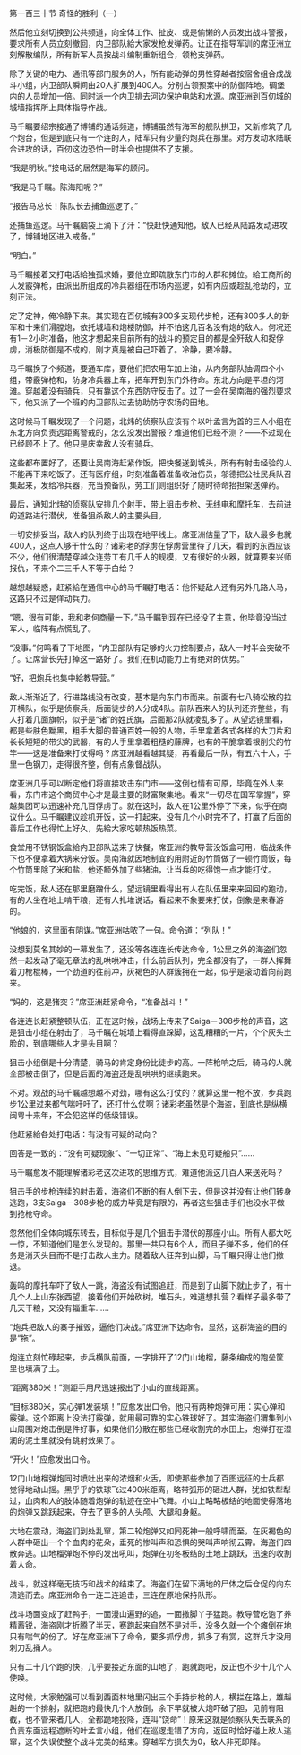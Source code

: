 

第一百三十节 奇怪的胜利（一）

然后他立刻切换到公共频道，向全体工作、扯皮、或是偷懒的人员发出战斗警报，要求所有人员立刻撤回，内卫部队給大家发枪发弹药。让正在指导军训的席亚洲立刻解散编队，所有新军人员按战斗编制重新组合，领枪支弹药。

除了关键的电力、通讯等部门服务的人，所有能动弹的男性穿越者按宿舍组合成战斗小组，内卫部队瞬间由20人扩展到400人。分别占领预案中的防御阵地。碉堡内的人员增加一倍。同时派一个内卫排去河边保护电站和水源。席亚洲到百仞城的城墙指挥所上具体指导作战。

马千瞩要绍宗接通了博铺的通话频道，博铺虽然有海军的舰队拱卫，又新修筑了几个炮台，但是到底只有一个连的人，陆军只有少量的炮兵在那里。对方发动水陆联合进攻的话，百仞这边恐怕一时半会也提供不了支援。

“我是明秋。”接电话的居然是海军的顾问。

“我是马千瞩。陈海阳呢？”

“报告马总长！陈队长去捕鱼巡逻了。”

还捕鱼巡逻。马千瞩脑袋上滴下了汗：“快赶快通知他，敌人已经从陆路发动进攻了，博铺地区进入戒备。”

“明白。”

马千瞩接着又打电话給独孤求婚，要他立即疏散东门市的人群和摊位。給工商所的人发霰弹枪，由派出所组成的冷兵器组在市场内巡逻，如有内应或趁乱抢劫的，立刻正法。

定了定神，俺冷静下来。其实现在百仞城有300多支现代步枪，还有300多人的新军和十来们滑膛炮，依托城墙和炮楼防御，并不怕这几百名没有炮的敌人。何况还有1－2小时准备，他这才想起来目前所有的战斗的预定目的都是全歼敌人和捉俘虏，消极防御是不成的，刚才真是被自己吓着了。冷静，要冷静。

马千瞩换了个频道，要通车库，要他们把农用车加上油，从内务部队抽调四个小组，带霰弹枪和，防身冷兵器上车，把车开到东门外待命。东北方向是平坦的河滩。穿越着没有骑兵，只有靠这个东西防守反击了。过了一会在吴南海的强烈要求下，他又派了一个班的内卫部队过去协助防守农场的田地。

这时候马千瞩发现了一个问题，北炜的侦察队应该有个以叶孟言为首的三人小组在东北方向负责远距离警戒的，怎么没发出警报？难道他们已经不测？――不过现在已经顾不上了。他只是庆幸敌人没有骑兵。

这些都布置好了，还要让吴南海赶紧作饭，把快餐送到城头，所有有射击经验的人不能再下来吃饭了。还有医疗组，时刻准备着准备收治伤员，邬德把公社民兵队召集起来，发给冷兵器，充当预备队，劳工们则组织好了随时待命抬担架送弹药。

最后，通知北炜的侦察队安排几个射手，带上狙击步枪、无线电和摩托车，去前进的道路进行潜伏，准备狙杀敌人的主要头目。

一切安排妥当，敌人的队列终于出现在地平线上。席亚洲估量了下，敌人最多也就400人，这点人够干什么的？诸彩老的俘虏在俘虏营里待了几天，看到的东西应该不少，他们很清楚穿越众连劳工有几千人的规模，又有很好的火器，就算要来兴师报仇，不来个二三千人不等于白给？

越想越疑惑，赶紧給在通信中心的马千瞩打电话：他怀疑敌人还有另外几路人马，这路只不过是佯动兵力。

“嗯，很有可能，我和老何商量一下。”马千瞩到现在已经没了主意，他毕竟没当过军人，临阵有点慌乱了。

“没事。”何鸣看了下地图，“内卫部队有足够的火力控制要点，敌人一时半会突破不了。让席营长先打掉这一路好了。我们在机动能力上有绝对的优势。”

“好，把炮兵也集中給教导营。”

敌人渐渐近了，行进路线没有改变，基本是向东门市而来。前面有七八骑松散的拉开横队，似乎是侦察兵，后面徒步的人分成4队。前队百来人的队列还齐整些，有人打着几面旗帜，似乎是“诸”的姓氏旗，后面那2队就凌乱多了。从望远镜里看，都是些肤色黝黑，粗手大脚的普通百姓一般的人物，手里拿着各式各样的大刀片和长长短短的带尖的武器，有的人手里拿着粗糙的藤牌，也有的干脆拿着根削尖的竹竿――这是准备来打仗得吗？席亚洲越看越其疑，再看最后一队，有五六十人，手里一色钢刀，走得很齐整，倒有点象督战队。

席亚洲几乎可以断定他们将直接攻击东门市――这倒也情有可原，毕竟在外人来看，东门市这个商贸中心才是最主要的财富聚集地。看来“一切尽在国军掌握”，穿越集团可以迅速补充几百俘虏了。就在这时，敌人在1公里外停了下来，似乎在商议什么。马千瞩建议趁机开饭，这一打起来，没有几个小时完不了，打赢了后面的善后工作也得忙上好久，先給大家吃顿热饭热菜。

食堂用不锈钢饭盒給内卫部队送来了快餐，席亚洲的教导营没饭盒可用，临战条件下也不便拿着大锅来分饭。吴南海就因地制宜的用附近的竹筒做了一顿竹筒饭，每个竹筒里除了米和盐，他还额外加了些猪油，让当兵的吃得饱一点才能打仗。

吃完饭，敌人还在那里磨蹭什么，望远镜里看得出有人在队伍里来来回回的跑动，有的人坐在地上啃干粮，还有人扎堆说话，看起来不象要来打仗，倒象是来春游的。

“他娘的，这里面有阴谋。”席亚洲咕哝了一句。命令道：“列队！”

没想到莫名其妙的一幕发生了，还没等各连连长传达命令，1公里之外的海盗们忽然一起发动了毫无章法的乱哄哄冲击，什么前后队列，完全都没有了，一群人挥舞着刀枪棍棒，一个劲道的往前冲，灰褐色的人群簇拥在一起，似乎是滚动着向前跑来。

“妈的，这是猪突？”席亚洲赶紧命令，“准备战斗！”

各连连长赶紧整顿队伍，正在这时候，战场上传来了Saiga－308步枪的声音，这是狙击小组在射击了，马千瞩在城墙上看得直跺脚，这乱糟糟的一片，个个灰头土脸的，到底哪些人才是头目啊？

狙击小组倒是十分清楚，骑马的肯定身份比徒步的高。一阵枪响之后，骑马的人就全部被击倒了，但是后面的海盗还是乱哄哄的继续跑来。

不对。观战的马千瞩越想越不对劲，哪有这么打仗的？就算这里一枪不放，步兵跑步1公里过来都气喘吁吁了，还打什么仗啊？诸彩老虽然是个海盗，到底也是纵横闽粤十来年，不会犯这样的低级错误。

他赶紧給各处打电话：有没有可疑的动向？

回答是一致的：“没有可疑现象”、“一切正常”、“海上未见可疑船只”……

马千瞩愈发不能理解诸彩老这次进攻的思维方式，难道他派这几百人来送死吗？

狙击手的步枪连续的射击着，海盗们不断的有人倒下去，但是这并没有让他们转身逃跑，3支Saiga－308步枪的威力毕竟是有限的，再者这些狙击手们也没水平做到抢枪夺命。

忽然他们全体向城东转去，目标似乎是几个狙击手潜伏的那座小山。所有人都大吃一惊，不知道他们是怎么发现的。那里一共只有6个人，而且子弹不多，他们的任务是消灭头目而不是打击敌人主力。随着敌人狂奔到山脚，马千瞩只得让他们撤退。

轰鸣的摩托车吓了敌人一跳，海盗没有试图追赶，而是到了山脚下就止步了，有十几个人上山东张西望，接着他们开始砍树，堆石头，难道想扎营？看样子最多带了几天干粮，又没有辎重车……

“炮兵把敌人的寨子摧毁，逼他们决战。”席亚洲下达命令。显然，这群海盗的目的是“拖”。

炮连立刻忙碌起来，步兵横队前面，一字排开了12门山地榴，藤条编成的跑垒筐里也填满了土。

“距离380米！”测距手用尺迅速报出了小山的直线距离。

“目标380米，实心弹1发装填！”应愈发出口令。他只有两种炮弹可用：实心弹和霰弹。这个距离上没法打霰弹，就用最可靠的实心铁球好了。其实海盗们猬集到小山周围对炮击倒是件好事，如果他们分散在那些已经收割完的水田上，炮弹打在湿润的泥土里就没有跳射效果了。

“开火！”应愈发出口令。

12门山地榴弹炮同时喷吐出来的浓烟和火舌，即使那些参加了百图远征的士兵都觉得地动山摇。黑乎乎的铁球飞过400米距离，略带弧形的砸进人群，犹如铁犁犁过，血肉和人的肢体随着炮弹的轨迹在空中飞舞。小山上略略板结的地面使得落地的炮弹又跳跃起来，夺去了更多的人头颅、大腿和身躯。

大地在震动，海盗们到处乱窜，第二轮炮弹又如同死神一般呼啸而至，在灰褐色的人群中砸出一个个血肉的花朵，垂死的惨叫声和恐惧的哭叫声响彻云霄。海盗们四散奔逃。山地榴弹炮不停的发出吼叫，炮弹在初冬板结的土地上跳跃，迅速的收割着人命。

战斗，就这样毫无技巧和战术的结束了。海盗们在留下满地的尸体之后仓促的向东溃逃而去。席亚洲命令一连二连追击，三连在原地保持队形。

战斗场面变成了赶鸭子，一面漫山遍野的追，一面撒脚丫子猛跑。教导营吃饱了养精蓄锐，海盗刚才折腾了半天，赛跑起来自然不是对手，没多久就一个个瘫倒在地只有喘气的份了。好在席亚洲下了命令，要多抓俘虏，抓多了有赏，这群兵才没用刺刀乱捅人。

只有二十几个跑的快，几乎要接近东面的山地了，跑就跑吧，反正也不少十几个人使唤。

这时候，大家勉强可以看到西面林地里闪出三个手持步枪的人，横拦在路上，雄赳赳的一个排射，就把跑的最快几个人放倒，余下早就被大炮吓破了胆，见前有阻截，也不管来者几人，全都跪地投降，连叫“饶命”！原来这就是侦察队失去联系的负责东面远程遮断的叶孟言小组，他们在巡逻走错了方向，返回时恰好碰上敌人逃窜，这个失误使整个战斗完美的结束。穿越军方损失为0，敌人非死即降。

